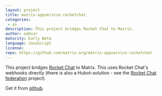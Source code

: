 ```yaml
---
layout: project
title: matrix-appservice-rocketchat
categories: 
 - as
description: This project bridges Rocket Chat to Matrix.
author: oddvar
maturity: Early Beta
language: JavaScript
license: 
repo: https://github.com/matrix-org/matrix-appservice-rocketchat
---
```


This project bridges [Rocket Chat](https://rocket.chat) to Matrix. This uses Rocket Chat's webhooks directly (there is also a Hubot-solution - see the [Rocket Chat federation](https://matrix.org/docs/projects/as/rocket-chat-federation.html) project).

Get it from [github](https://github.com/matrix-org/matrix-appservice-rocketchat).


